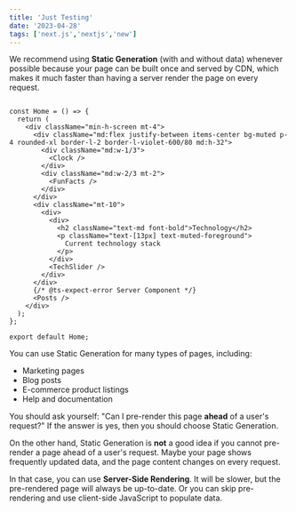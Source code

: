```yaml
---
title: 'Just Testing'
date: '2023-04-28'
tags: ['next.js','nextjs','new']
---
```


We recommend using **Static Generation** (with and without data) whenever possible because your page can be built once and served by CDN, which makes it much faster than having a server render the page on every request.

```app

const Home = () => {
  return (
    <div className="min-h-screen mt-4">
      <div className="md:flex justify-between items-center bg-muted p-4 rounded-xl border-l-2 border-l-violet-600/80 md:h-32">
        <div className="md:w-1/3">
          <Clock />
        </div>
        <div className="md:w-2/3 mt-2">
          <FunFacts />
        </div>
      </div>
      <div className="mt-10">
        <div>
          <div>
            <h2 className="text-md font-bold">Technology</h2>
            <p className="text-[13px] text-muted-foreground">
              Current technology stack
            </p>
          </div>
          <TechSlider />
        </div>
      </div>
      {/* @ts-expect-error Server Component */}
      <Posts />
    </div>
  );
};

export default Home;
```

You can use Static Generation for many types of pages, including:

- Marketing pages
- Blog posts
- E-commerce product listings
- Help and documentation

You should ask yourself: "Can I pre-render this page **ahead** of a user's request?" If the answer is yes, then you should choose Static Generation.

On the other hand, Static Generation is **not** a good idea if you cannot pre-render a page ahead of a user's request. Maybe your page shows frequently updated data, and the page content changes on every request.

In that case, you can use **Server-Side Rendering**. It will be slower, but the pre-rendered page will always be up-to-date. Or you can skip pre-rendering and use client-side JavaScript to populate data.